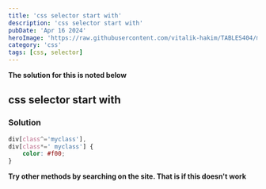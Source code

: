 ```yaml
---
title: 'css selector start with'
description: 'css selector start with'
pubDate: 'Apr 16 2024'
heroImage: 'https://raw.githubusercontent.com/vitalik-hakim/TABLES404/main/error_b/CSS.png'
category: 'css'
tags: [css, selector]
---
```


**The solution for this is noted below**

## css selector start with

### Solution

```css
div[class^='myclass'],
div[class*=' myclass'] {
	color: #f00;
}
```

**Try other methods by searching on the site. That is if this doesn't work**
